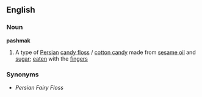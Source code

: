 ==English==
===Noun===
'''pashmak'''
#A type of [[Persian]] [[candy floss]] / [[cotton candy]] made from [[sesame oil]] and [[sugar]]; [[eat]]en with the [[finger]]s
===Synonyms===
*''Persian Fairy Floss''